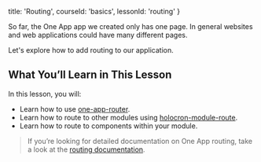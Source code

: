 
  title: 'Routing',
  courseId: 'basics',
  lessonId: 'routing'
}

So far, the One App app we created only has one page. In general websites and web applications could have many different pages.

Let's explore how to add routing to our application.

## What You’ll Learn in This Lesson

In this lesson, you will:

- Learn how to use [one-app-router](https://github.com/americanexpress/one-app-router).
- Learn how to route to other modules using [holocron-module-route](https://github.com/americanexpress/holocron/tree/master/packages/holocron-module-route).
- Learn how to route to components within your module.

> If you’re looking for detailed documentation on One App routing, take a look at the <a href="https://one-amex-docs.americanexpress.com/en-us/one-app/api/modules/routing" rel="noopener noreferrer" target="_blank">routing documentation</a>.

